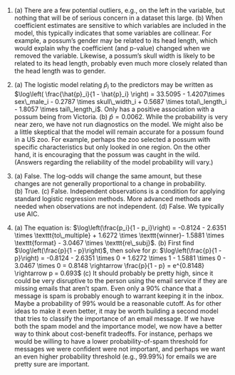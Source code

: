 1. \(a) There are a few potential outliers, e.g., on the left in the variable, but nothing that will be of serious concern in a dataset this large. (b) When coefficient estimates are sensitive to which variables are included in the model, this typically indicates that some variables are collinear. For example, a possum's gender may be related to its head length, which would explain why the coefficient (and p-value) changed when we removed the variable. Likewise, a possum's skull width is likely to be related to its head length, probably even much more closely related than the head length was to gender.

1. \(a) The logistic model relating $\hat{p}_i$ to the predictors may be written as $\log\left( \frac{\hat{p}_i}{1 - \hat{p}_i} \right) = 33.5095 - 1.4207\times sex\_male_i - 0.2787 \times skull\_width_i  + 0.5687 \times total\_length_i - 1.8057 \times tail\_length_i$. Only has a positive association with a possum being from Victoria. (b) $\hat{p} = 0.0062$. While the probability is very near zero, we have not run diagnostics on the model. We might also be a little skeptical that the model will remain accurate for a possum found in a US zoo. For example, perhaps the zoo selected a possum with specific characteristics but only looked in one region. On the other hand, it is encouraging that the possum was caught in the wild. (Answers regarding the reliability of the model probability will vary.)

1. \(a) False. The log-odds will change the same amount, but these changes are not generally proportional to a change in probability. (b) True. (c) False. Independent observations is a condition for applying standard logistic regression methods. More advanced methods are needed when observations are not independent. (d) False. We typically use AIC.

1. \(a) The equation is: $\log\left(\frac{p_i}{1 - p_i}\right) = -0.8124 - 2.6351 \times \texttt{to\_multiple} + 1.6272 \times \texttt{winner}- 1.5881 \times \texttt{format} - 3.0467 \times \texttt{re\_subj}$. (b) First find $\log\left(\frac{p}{1 - p}\right)$, then solve for $p$: $\log\left(\frac{p}{1 - p}\right) = -0.8124 - 2.6351 \times 0 + 1.6272 \times 1 - 1.5881 \times 0 - 3.0467 \times 0 = 0.8148 \rightarrow \frac{p}{1 - p} = e^{0.8148} \rightarrow p = 0.693$ (c) It should probably be pretty high, since it could be very disruptive to the person using the email service if they are missing emails that aren't spam. Even only a 90% chance that a message is spam is probably enough to warrant keeping it in the inbox. Maybe a probability of 99% would be a reasonable cutoff. As for other ideas to make it even better, it may be worth building a second model that tries to classify the importance of an email message. If we have both the spam model and the importance model, we now have a better way to think about cost-benefit tradeoffs. For instance, perhaps we would be willing to have a lower probability-of-spam threshold for messages we were confident were not important, and perhaps we want an even higher probability threshold (e.g., 99.99%) for emails we are pretty sure are important.
